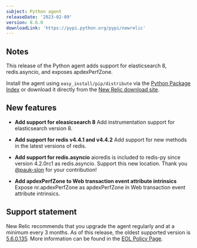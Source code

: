 ```yaml
---
subject: Python agent
releaseDate: '2023-02-09'
version: 8.6.0
downloadLink: 'https://pypi.python.org/pypi/newrelic'
---
```


## Notes

This release of the Python agent adds support for elasticsearch 8, redis.asyncio, and exposes apdexPerfZone.

Install the agent using `easy_install/pip/distribute` via the [Python Package Index](https://pypi.python.org/pypi/newrelic) or download it directly from the [New Relic download site](http://download.newrelic.com/python_agent/release).

## New features

* **Add support for eleasicsearch 8**
  Add instrumentation support for elasticsearch version 8.

* **Add support for redis v4.4.1 and v4.4.2**
  Add support for new methods in the latest versions of redis.

* **Add support for redis.asyncio**
  aioredis is included to redis-py since version 4.2.0rc1 as redis.asyncio. Support this
  new location.
  Thank you [@pauk-slon](https://github.com/pauk-slon) for your contribution!

* **Add apdexPerfZone to Web transaction event attribute intrinsics**
  Expose nr.apdexPerfZone as apdexPerfZone in Web transaction event attribute intrinsics.

## Support statement

  New Relic recommends that you upgrade the agent regularly and at a minimum every 3 months. As of this release, the oldest supported version is [5.6.0.135](https://docs.newrelic.com/docs/release-notes/agent-release-notes/python-release-notes/python-agent-541134). More information can be found in the [EOL Policy Page](https://docs.newrelic.com/docs/apm/agents/python-agent/getting-started/python-agent-eol-policy/).
